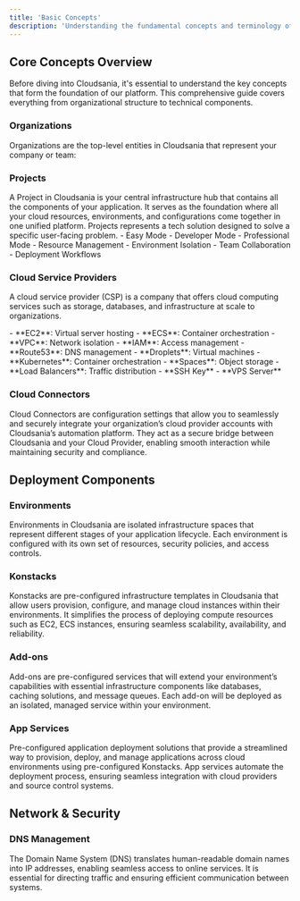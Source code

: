 ```yaml
---
title: 'Basic Concepts'
description: 'Understanding the fundamental concepts and terminology of Cloudsania'
---
```


## Core Concepts Overview

Before diving into Cloudsania, it's essential to understand the key concepts that form the foundation of our platform. This comprehensive guide covers everything from organizational structure to technical components.


### Organizations
Organizations are the top-level entities in Cloudsania that represent your company or team:


### Projects
A Project in Cloudsania is your central infrastructure hub that contains all the components of your application. It serves as the foundation where all your cloud resources, environments, and configurations come together in one unified platform. Projects represents a tech solution designed to solve a specific user-facing problem.
<CardGroup cols={2}>
  <Card title="Project Modes" icon="folder-tree">
    - Easy Mode
    - Developer Mode
    - Professional Mode
  </Card>
  <Card title="Project Features" icon="gears">
    - Resource Management
    - Environment Isolation
    - Team Collaboration
    - Deployment Workflows
  </Card>
</CardGroup>

### Cloud Service Providers
A cloud service provider (CSP) is a company that offers cloud computing services such as storage, databases, and infrastructure at scale to organizations.

<AccordionGroup>
  <Accordion title="Amazon Web Services (AWS)">
    - **EC2**: Virtual server hosting
    - **ECS**: Container orchestration
    - **VPC**: Network isolation
    - **IAM**: Access management
    - **Route53**: DNS management
  </Accordion>
  
  <Accordion title="Digital Ocean">
    - **Droplets**: Virtual machines
    - **Kubernetes**: Container orchestration
    - **Spaces**: Object storage
    - **Load Balancers**: Traffic distribution
  </Accordion>
  
  <Accordion title="Virtual Servers">
    - **SSH Key**
    - **VPS Server**
  </Accordion>
</AccordionGroup>

### Cloud Connectors
Cloud Connectors are configuration settings that allow you to seamlessly and securely integrate your organization’s cloud provider accounts with Cloudsania’s automation platform. They act as a secure bridge between Cloudsania and your Cloud Provider, enabling smooth interaction while maintaining security and compliance.


## Deployment Components

### Environments
Environments in Cloudsania are isolated infrastructure spaces that represent different stages of your application lifecycle. Each environment is configured with its own set of resources, security policies, and access controls.

### Konstacks
Konstacks are pre-configured infrastructure templates in Cloudsania that allow users provision, configure, and manage cloud instances within their environments. It simplifies the process of deploying compute resources such as EC2, ECS instances, ensuring seamless scalability, availability, and reliability.


### Add-ons
Add-ons are pre-configured services that will extend your environment’s capabilities with essential infrastructure components like databases, caching solutions, and message queues. Each add-on will be deployed as an isolated, managed service within your environment.

### App Services
Pre-configured application deployment solutions that provide a streamlined way to provision, deploy, and manage applications across cloud environments using pre-configured Konstacks. App services automate the deployment process, ensuring seamless integration with cloud providers and source control systems.


## Network & Security

### DNS Management
The Domain Name System (DNS) translates human-readable domain names into IP addresses, enabling seamless access to online services. It is essential for directing traffic and ensuring efficient communication between systems.


